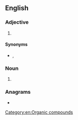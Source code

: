 {{also|C.B.N.|C. B. N.}}
==English==
{{wikipedia|dab=CBN}}

===Adjective===
{{en-adj|-}}

# {{lb|en|military}} {{initialism of|lang=en|[[chemical]], [[biological]], [[nuclear]]}} {{alternative form of|lang=en|NBC}}

====Synonyms====
* {{sense|chemical, biological, nuclear}} {{l|en|NBC}}, {{l|en|ABC}}

===Noun===
{{en-noun|?}}

# {{lb|en|organic chemistry}} {{abbreviation of|lang=en|cannabinol}}

===Anagrams===
* {{anagrams|en|BCN|BNC|NBC}}

[[Category:en:Organic compounds]]